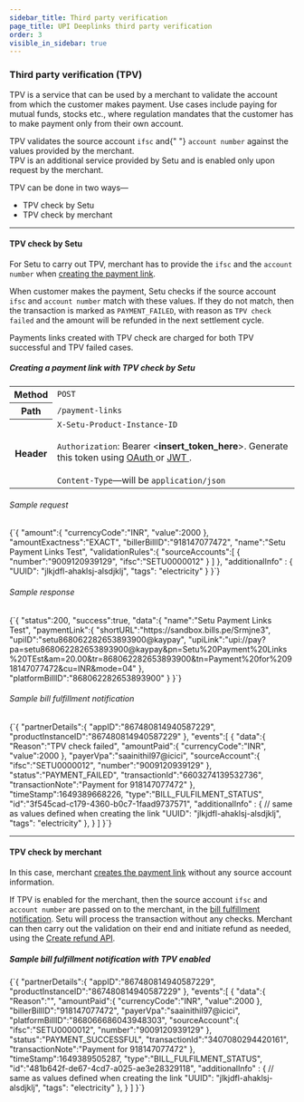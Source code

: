 ```yaml
---
sidebar_title: Third party verification
page_title: UPI Deeplinks third party verification
order: 3
visible_in_sidebar: true
---
```


### Third party verification (TPV)

TPV is a service that can be used by a merchant to validate the account from which the customer makes payment. Use cases include paying for mutual funds, stocks etc., where regulation mandates that the customer has to make payment only from their own account.

<Callout type="tip">
    TPV validates the source account <code>ifsc</code> and{" "}
    <code>account number</code> against the values provided by the merchant.
</Callout>

<br />

<Callout type="highlight">
    TPV is an additional service provided by Setu and is enabled only upon
    request by the merchant.
</Callout>

<br />

TPV can be done in two ways—

-   TPV check by Setu
-   TPV check by merchant

<hr class="tertiary" />

#### TPV check by Setu

For Setu to carry out TPV, merchant has to provide the `ifsc` and the `account number` when <a href="/payments/upi-deeplinks/quickstart#guide-to-using-all-apis" target="_blank">creating the payment link</a>.

When customer makes the payment, Setu checks if the source account `ifsc` and `account number` match with these values. If they do not match, then the transaction is marked as `PAYMENT_FAILED`, with reason as `TPV check failed` and the amount will be refunded in the next settlement cycle.

<Callout type="warning">
    Payments links created with TPV check are charged for both TPV successful
    and TPV failed cases.
</Callout>

<br />

##### Creating a payment link with TPV check by Setu

<table>
    <tbody>
        <tr>
            <th>Method</th>
            <td>
                <code>POST </code>
            </td>
        </tr>
        <tr>
            <th>Path</th>
            <td>
                <code>/payment-links</code>
            </td>
        </tr>
        <tr>
            <th>Header</th>
            <td>
                <code>X-Setu-Product-Instance-ID</code>
                <br />
                <br />
                <code>Authorization</code>: Bearer &lt;<b>insert_token_here</b>&gt;.
                Generate this token using <a
                    href="/payments/upi-deeplinks/resources/oauth"
                    target="_blank"
                >
                    OAuth
                </a> or <a
                    href="/payments/upi-deeplinks/resources/jwt"
                    target="_blank"
                >
                    JWT
                </a>.<br />
                <br />
                <code>Content-Type</code>—will be <code>application/json</code>
            </td>
        </tr>
    </tbody>
</table>

###### Sample request

<CodeBlockWithCopy language="json">
    {`{
   "amount":{
      "currencyCode":"INR",
      "value":2000
   },
   "amountExactness":"EXACT",
   "billerBillID":"918147077472",
   "name":"Setu Payment Links Test",
   "validationRules":{
      "sourceAccounts":[
         {
            "number":"9009120939129",
            "ifsc":"SETU0000012"
         }
      ]
   },
   "additionalInfo" : {
      "UUID": "jlkjdfl-ahaklsj-alsdjklj",
      "tags": "electricity"
   }
}`}
</CodeBlockWithCopy>

###### Sample response

<CodeBlockWithCopy language="json">
    {`{
   "status":200,
   "success":true,
   "data":{
      "name":"Setu Payment Links Test",
      "paymentLink":{
         "shortURL":"https://sandbox.bills.pe/Srmjne3",
         "upiID":"setu868062282653893900@kaypay",
         "upiLink":"upi://pay?pa=setu868062282653893900@kaypay&pn=Setu%20Payment%20Links%20TEst&am=20.00&tr=868062282653893900&tn=Payment%20for%20918147077472&cu=INR&mode=04"
      },
      "platformBillID":"868062282653893900"
   }
}`}
</CodeBlockWithCopy>

###### Sample bill fulfillment notification

<CodeBlockWithCopy language="json">
    {`{
   "partnerDetails":{
      "appID":"867480814940587229",
      "productInstanceID":"867480814940587229"
   },
   "events":[
      {
         "data":{
            "Reason":"TPV check failed",
            "amountPaid":{
               "currencyCode":"INR",
               "value":2000
            },
            "payerVpa":"saainithil97@icici",
            "sourceAccount":{
               "ifsc":"SETU0000012",
               "number":"9009120939129"
            },
            "status":"PAYMENT_FAILED",
            "transactionId":"6603274139532736",
            "transactionNote":"Payment for 918147077472"
         },
         "timeStamp":1649389668226,
         "type":"BILL_FULFILMENT_STATUS",
         "id":"3f545cad-c179-4360-b0c7-1faad9737571",
         "additionalInfo" : {     // same as values defined when creating the link
            "UUID": "jlkjdfl-ahaklsj-alsdjklj",
            "tags": "electricity"
         },
      }
   ]
}`}
</CodeBlockWithCopy>

<hr class="tertiary" />

#### TPV check by merchant

In this case, merchant <a href="/payments/upi-deeplinks/quickstart#guide-to-using-all-apis" target="_blank">creates the payment link</a> without any source account information.

If TPV is enabled for the merchant, then the source account `ifsc` and `account number` are passed on to the merchant, in the <a href="/payments/upi-deeplinks/notifications#payment-successful-notification" target="_blank">bill fulfillment notification</a>. Setu will process the transaction without any checks. Merchant can then carry out the validation on their end and initiate refund as needed, using the <a href="/payments/upi-deeplinks/refunds#create-refund-api">Create refund API</a>.

##### Sample bill fulfillment notification with TPV enabled

<CodeBlockWithCopy language="json">
    {`{
   "partnerDetails":{
      "appID":"867480814940587229",
      "productInstanceID":"867480814940587229"
   },
   "events":[
      {
         "data":{
            "Reason":"",
            "amountPaid":{
               "currencyCode":"INR",
               "value":2000
            },
            "billerBillID":"918147077472",
            "payerVpa":"saainithil97@icici",
            "platformBillID":"868066686043948303",
            "sourceAccount":{
               "ifsc":"SETU0000012",
               "number":"9009120939129"
            },
            "status":"PAYMENT_SUCCESSFUL",
            "transactionId":"3407080294420161",
            "transactionNote":"Payment for 918147077472"
         },
         "timeStamp":1649389505287,
         "type":"BILL_FULFILMENT_STATUS",
         "id":"481b642f-de67-4cd7-a025-ae3e28329118",
         "additionalInfo" : {   // same as values defined when creating the link
            "UUID": "jlkjdfl-ahaklsj-alsdjklj",
            "tags": "electricity"
         },
      }
   ]
}`}
</CodeBlockWithCopy>

<WasPageHelpful />
